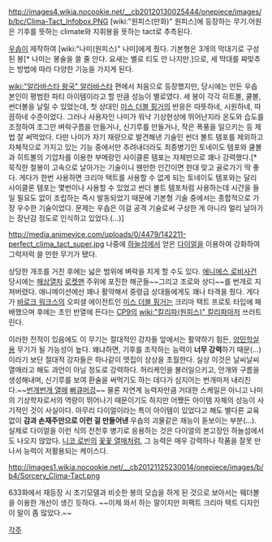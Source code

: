 http://images4.wikia.nocookie.net/__cb20120130025444/onepiece/images/b/bc/Clima-Tact_Infobox.PNG
[wiki:"원피스(만화)" 원피스]에 등장하는 무기.어원은 기후를 뜻하는 climate와 지휘봉을 뜻하는 tact로 추측된다.

[[우솝]]이 제작하여 [wiki:"나미(원피스)" 나미]에게 줬다. 기본형은 3개의 막대기로 구성된 봉[* 나미는 봉술을 쓸 줄 안다. 요새는 별로 티도 안 나지만.]으로, 세 막대를 짜맞추는 방법에 따라 다양한 기능을 가지게 된다.

[[wiki:"알라바스타 왕국" 알라바스타]] 편에서 처음으로 등장했지만, 당시에는 만든 우솝 본인이 평범한 파티 아이템이라고 할 만큼 성능이 별로였다. 세 봉이 각각 히트볼, 쿨볼, 썬더볼을 날릴 수 있었는데, 첫 상대인 [[미스 더블 핑거]]의 반응은 따뜻하네, 시원하네, 따끔하네 수준이었다. 그러나 사용자인 나미가 워낙 기상현상에 뛰어난지라 온도와 습도를 조정하여 조그만 벼락구름을 만들거나, 신기루를 만들거나, 작은 폭풍을 일으키는 등 제법 잘 써먹었다. 다만 나미가 자기 재량으로 발견해낸 기술인 썬더 볼트 템포를 제외하고 자체적으로 가지고 있는 기능 중에서만 추려내더라도 최종병기인 토네이도 템포와 쿨볼과 히트볼의 기압차를 이용한 부메랑인 사이클론 템포는 자체만으로 꽤나 강력했다.[* 묵직한 철봉이 고속으로 날아가는 기술이니 웬만한 인간이면 한대 맞고 골로가기 딱 좋다. 게다가 한번 사용하면 크리마 택트를 사용할 수 없게 되는 토네이도 템포와는 달리 사이클론 템포는 몇번이나 사용할 수 있었고 썬더 볼트 템포처럼 사용하는데 시간을 들일 필요도 없이 조립하는 즉시 발동되었기 때문에 기본형 기술 중에서는 종합적으로 가장 우수한 기술이었다. 문제는 우솝은 이걸 공격 기술로써 구상한 게 아니라 멀리 날아가는 장난감 정도로 인식하고 있었다.(…)]

http://media.animevice.com/uploads/0/4479/142211-perfect_clima_tact_super.jpg
나중에 [[하늘섬]]에서 얻은 [[다이얼]]을 이용하여 강화하여 그럭저럭 쓸 만한 무기가 됐다.

상당한 개조를 거친 후에는 넓은 범위에 벼락을 치게 할 수도 있다. [[에니에스 로비]]사건 당시에는 [[해상열차]] [[로켓맨]] 주위에 포진한 해군들~~그리고 조로와 상디~~를 번개로 지져버렸다. 애니메이션에선 꽤나 활약해서 중령급 상대들에게도 꽤나 타격을 줬다. 게다가 [[바로크 워크스]]의 오피셜 에이전트인 [[미스 더블 핑거]]는 크리마 택트 프로토 타입에 패배했으며 후에는 초인 반열에 든다는 [[CP9]]의 [[wiki:"칼리파(원피스)" 칼리파]]마저 쓰러트린다.

이러한 전적이 있음에도 이 무기는 절대적인 강자들 앞에서는 활약하기 힘든, [[양민학살]]용 무기가 될 가능성이 높다. 왜냐하면, 기후를 조작하는 능력이 '''너무 강력'''하기 때문(...)이라기 보단 절대적 강자들은 하나같이 맷집이 상상을 초월한다. 실상 이것은 날씨날씨 열매라고 해도 과언이 아닐 정도로 강력하다. 허리케인을 불러일으키고, 안개와 구름을 생성해내며, 신기루를 보여 환술을 써먹기도 하는 데다가 심지어는 번개마저 내리친다.~~[[번개번개 열매]] [[뻐큐머겅]]~~ 물론 자연계 능력자만큼 거대한 스케일은 아니고 나미의 기상학자로서의 역량이 뛰어나기 때문이기도 하지만 어쨌든 아이템 자체의 성능이 사기적인 것이 사실이다. 아무리 다이얼이라는 특이 아이템이 있었다고 해도 별다른 교육 없이 '''감과 손재주만으로 이런 걸 만들어낸''' 우솝의 괴물같은 재능이 돋보이는 부분(…). 실제로 다이얼을 이런 식의 전천후 병기로 응용하는 것은 다이얼의 본고장인 하늘섬에서도 나오지 않았다. [[니코 로빈]]의 [[꽃꽃 열매]]처럼, 그 능력은 매우 강력하나 작품을 잘못 만나서 능력이 저활용되는 케이스다.

http://images1.wikia.nocookie.net/__cb20121125230014/onepiece/images/b/b4/Sorcery_Clima-Tact.png

633화에서 재등장 시 초기모델과 비슷한 봉의 모습을 하게 된 것으로 보아서는 웨더볼을 이용한 개선이 생긴 듯하다. ~~이제 와서 하는 말이지만 퍼팩트 크리마 택트 디자인이 말이 좀 많았다.~~

[[각주]]
